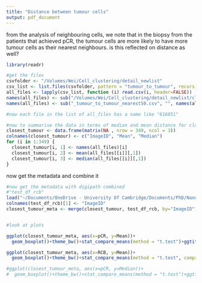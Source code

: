 ```yaml
---
title: "Distance between tumour cells"
output: pdf_document
---
```


from the analysis of neighbouring cells, we note that in the biopsy from the patients that achieved pCR, the tumour cells are more likely to have more tumour cells as their nearest neighbours.  is this reflected on distance as well?

```r
library(readr)

#get the files
csvfolder <- "/Volumes/Wei/Cell_clustering/detail_newlist"
csv_list <- list.files(csvfolder, pattern = "tumour_to_tumour", recursive = T, full.names = T)
all_files <- lapply(csv_list, function (i) read.csv(i, header=FALSE))
names(all_files) <- sub("/Volumes/Wei/Cell_clustering/detail_newlist/clustering_detail_", "", csv_list)
names(all_files) <- sub("_tumour_to_tumour_nearest50.csv", "", names(all_files))

#now each file in the list of all_files has a name like "616851" 

#now to summarise the data in terms of median and mean distance for closest:
closest_tumour <- data.frame(matrix(NA , nrow = 349, ncol = 3))
colnames(closest_tumour) <- c("ImageID", "Mean", "Median")
for (i in 1:349) {
  closest_tumour[i, 1] <- names(all_files)[i]
  closest_tumour[i, 2] <- mean(all_files[[i]][,1])
  closest_tumour[i, 3] <- median(all_files[[i]][,1])
}

```

now get the metadata and combine it

```r
#now get the metadata with digipath combined
#"test_df_rcb"
load("~/Documents/OneDrive - University Of Cambridge/Documents/PhD/Nanostring/R scripts/transneo_rcb_digipath.RDATA")
colnames(test_df_rcb)[1] <- "ImageID"
closest_tumour_meta <- merge(closest_tumour, test_df_rcb, by="ImageID")


#look at plots

ggplot(closest_tumour_meta, aes(x=pCR, y=Mean))+
  geom_boxplot()+theme_bw()+stat_compare_means(method = "t.test")+ggtitle("Mean of distance of a tumour cell to its closest tumour cell")

ggplot(closest_tumour_meta, aes(x=RCB, y=Mean))+
  geom_boxplot()+theme_bw()+stat_compare_means(method = "t.test", comparisons=list(c("I", "pCR"), c("pCR", "III"), c("pCR", "II")))+ggtitle("Mean of distance of a tumour cell to its closest tumour cell")

#ggplot(closest_tumour_meta, aes(x=pCR, y=Median))+
#  geom_boxplot()+theme_bw()+stat_compare_means(method = "t.test")+ggtitle("Median of distance #of a tumour cell to its closest tumour cell")


```

